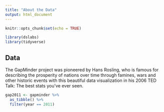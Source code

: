 ```yaml
---
title: "About the Data"
output: html_document
---
```


```r
knitr::opts_chunk$set(echo = TRUE)
```

```r
library(dslabs)
library(tidyverse)
```

## Data

The GapMinder project was pioneered by Hans Rosling, who is famous for describing the prosperity of nations over time through famines, wars and other historic events with this beautiful data visualization in his 2006 TED Talk: The best stats you’ve ever seen.

```r
gap2011 <- gapminder %>% 
  as_tibble() %>% 
  filter(year == 2011)
```


